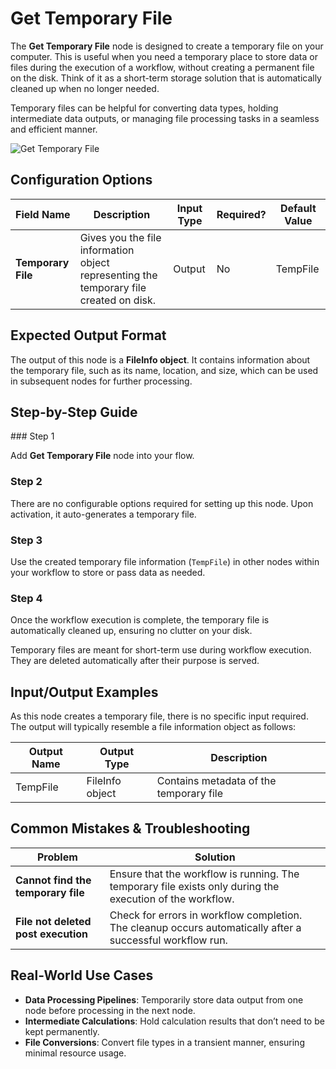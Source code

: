 
# Get Temporary File

The **Get Temporary File** node is designed to create a temporary file on your computer. This is useful when you need a temporary place to store data or files during the execution of a workflow, without creating a permanent file on the disk. Think of it as a short-term storage solution that is automatically cleaned up when no longer needed.

Temporary files can be helpful for converting data types, holding intermediate data outputs, or managing file processing tasks in a seamless and efficient manner.

![Get Temporary File](./get-temporary-file.png)

## Configuration Options

| Field Name         | Description                                                                            | Input Type | Required? | Default Value |
| ------------------ | -------------------------------------------------------------------------------------- | ---------- | --------- | ------------- |
| **Temporary File** | Gives you the file information object representing the temporary file created on disk. | Output     | No        | TempFile      |

## Expected Output Format

The output of this node is a **FileInfo object**. It contains information about the temporary file, such as its name, location, and size, which can be used in subsequent nodes for further processing.

## Step-by-Step Guide

<Steps>
### Step 1

Add **Get Temporary File** node into your flow.

### Step 2

There are no configurable options required for setting up this node. Upon activation, it auto-generates a temporary file.

### Step 3

Use the created temporary file information (`TempFile`) in other nodes within your workflow to store or pass data as needed.

### Step 4

Once the workflow execution is complete, the temporary file is automatically cleaned up, ensuring no clutter on your disk.

</Steps>

<Callout type="note" title="Note">
  Temporary files are meant for short-term use during workflow execution. They
  are deleted automatically after their purpose is served.
</Callout>

## Input/Output Examples

As this node creates a temporary file, there is no specific input required. The output will typically resemble a file information object as follows:

| Output Name | Output Type     | Description                             |
| ----------- | --------------- | --------------------------------------- |
| TempFile    | FileInfo object | Contains metadata of the temporary file |

## Common Mistakes & Troubleshooting

| Problem                             | Solution                                                                                                   |
| ----------------------------------- | ---------------------------------------------------------------------------------------------------------- |
| **Cannot find the temporary file**  | Ensure that the workflow is running. The temporary file exists only during the execution of the workflow.  |
| **File not deleted post execution** | Check for errors in workflow completion. The cleanup occurs automatically after a successful workflow run. |

## Real-World Use Cases

- **Data Processing Pipelines**: Temporarily store data output from one node before processing in the next node.
- **Intermediate Calculations**: Hold calculation results that don’t need to be kept permanently.
- **File Conversions**: Convert file types in a transient manner, ensuring minimal resource usage.
